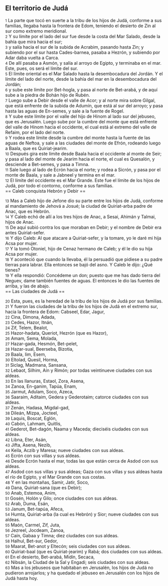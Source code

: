 == El territorio de Judá ==

{{anchor|1}} <small>1</small> La parte que tocó en suerte a la tribu de los hijos de Judá, conforme a sus familias, llegaba hasta la frontera de Edom, teniendo el desierto de Zin al sur como extremo meridional.<br>
{{anchor|2}} <small>2</small> Y su límite por el lado del sur fue desde la costa del Mar Salado, desde la bahía que mira hacia el sur;<br>
{{anchor|3}} <small>3</small> y salía hacia el sur de la subida de Acrabim, pasando hasta Zin; y subiendo por el sur hasta Cades-barnea, pasaba a Hezrón, y subiendo por Adar daba vuelta a Carca.<br>
{{anchor|4}} <small>4</small> De allí pasaba a Asmón, y salía al arroyo de Egipto, y terminaba en el mar. Este, pues, os será el límite del sur.<br>
{{anchor|5}} <small>5</small> El límite oriental es el Mar Salado hasta la desembocadura del Jordán. Y el límite del lado del norte, desde la bahía del mar en la desembocadura del Jordán;<br>
{{anchor|6}} <small>6</small> y sube este límite por Bet-hogla, y pasa al norte de Bet-arabá, y de aquí sube a la piedra de Bohán hijo de Rubén.<br>
{{anchor|7}} <small>7</small> Luego sube a Debir desde el valle de Acor; y al norte mira sobre Gilgal, que está enfrente de la subida de Adumín, que está al sur del arroyo; y pasa hasta las aguas de En-semes, y sale a la fuente de Rogel.<br>
{{anchor|8}} <small>8</small> Y sube este límite por el valle del hijo de Hinom al lado sur del jebuseo, que es Jerusalén. Luego sube por la cumbre del monte que está enfrente del valle de Hinom hacia el occidente, el cual está al extremo del valle de Refaim, por el lado del norte.<br>
{{anchor|9}} <small>9</small> Y rodea este límite desde la cumbre del monte hasta la fuente de las aguas de Neftoa, y sale a las ciudades del monte de Efrón, rodeando luego a Baala, que es Quiriat-jearim.<br>
{{anchor|10}} <small>10</small> Después gira este límite desde Baala hacia el occidente al monte de Seir; y pasa al lado del monte de Jearim hacia el norte, el cual es Quesalón, y desciende a Bet-semes, y pasa a Timna.<br>
{{anchor|11}} <small>11</small> Sale luego al lado de Ecrón hacia el norte; y rodea a Sicrón, y pasa por el monte de Baala, y sale a Jabneel y termina en el mar.<br>
{{anchor|12}} <small>12</small> El límite del occidente es el Mar Grande. Este fue el límite de los hijos de Judá, por todo el contorno, conforme a sus familias.<br>
== Caleb conquista Hebrón y Debir ==

{{anchor|13}} <small>13</small> Mas a Caleb hijo de Jefone dio su parte entre los hijos de Judá, conforme al mandamiento de Jehová a Josué; la ciudad de Quiriat-arba padre de Anac, que es Hebrón.<br>
{{anchor|14}} <small>14</small> Y Caleb echó de allí a los tres hijos de Anac, a Sesai, Ahimán y Talmai, hijos de Anac.<br>
{{anchor|15}} <small>15</small> De aquí subió contra los que moraban en Debir; y el nombre de Debir era antes Quiriat-sefer.<br>
{{anchor|16}} <small>16</small> Y dijo Caleb: Al que atacare a Quiriat-sefer, y la tomare, yo le daré mi hija Acsa por mujer.<br>
{{anchor|17}} <small>17</small> Y la tomó Otoniel, hijo de Cenaz hermano de Caleb; y él le dio su hija Acsa por mujer.<br>
{{anchor|18}} <small>18</small> Y aconteció que cuando la llevaba, él la persuadió que pidiese a su padre tierras para labrar. Ella entonces se bajó del asno. Y Caleb le dijo: ¿Qué tienes?<br>
{{anchor|19}} <small>19</small> Y ella respondió: Concédeme un don; puesto que me has dado tierra del Neguev, dame también fuentes de aguas. El entonces le dio las fuentes de arriba, y las de abajo.<br>
== Las ciudades de Judá ==

{{anchor|20}} <small>20</small> Esta, pues, es la heredad de la tribu de los hijos de Judá por sus familias.<br>
{{anchor|21}} <small>21</small> Y fueron las ciudades de la tribu de los hijos de Judá en el extremo sur, hacia la frontera de Edom: Cabseel, Edar, Jagur,<br>
{{anchor|22}} <small>22</small> Cina, Dimona, Adada,<br>
{{anchor|23}} <small>23</small> Cedes, Hazor, Itnán,<br>
{{anchor|24}} <small>24</small> Zif, Telem, Bealot,<br>
{{anchor|25}} <small>25</small> Hazor-hadata, Queriot, Hezrón (que es Hazor),<br>
{{anchor|26}} <small>26</small> Amam, Sema, Molada,<br>
{{anchor|27}} <small>27</small> Hazar-gada, Hesmón, Bet-pelet,<br>
{{anchor|28}} <small>28</small> Hazar-sual, Beerseba, Bizotia,<br>
{{anchor|29}} <small>29</small> Baala, Iim, Esem,<br>
{{anchor|30}} <small>30</small> Eltolad, Quesil, Horma,<br>
{{anchor|31}} <small>31</small> Siclag, Madmana, Sansana,<br>
{{anchor|32}} <small>32</small> Lebaot, Silhim, Aín y Rimón; por todas veintinueve ciudades con sus aldeas.<br>
{{anchor|33}} <small>33</small> En las llanuras, Estaol, Zora, Asena,<br>
{{anchor|34}} <small>34</small> Zanoa, En-ganim, Tapúa, Enam,<br>
{{anchor|35}} <small>35</small> Jarmut, Adulam, Soco, Azeca,<br>
{{anchor|36}} <small>36</small> Saaraim, Aditaim, Gedera y Gederotaim; catorce ciudades con sus aldeas.<br>
{{anchor|37}} <small>37</small> Zenán, Hadasa, Migdal-gad,<br>
{{anchor|38}} <small>38</small> Dileán, Mizpa, Jocteel,<br>
{{anchor|39}} <small>39</small> Laquis, Boscat, Eglón,<br>
{{anchor|40}} <small>40</small> Cabón, Lahmam, Quitlis,<br>
{{anchor|41}} <small>41</small> Gederot, Bet-dagón, Naama y Maceda; dieciséis ciudades con sus aldeas.<br>
{{anchor|42}} <small>42</small> Libna, Eter, Asán,<br>
{{anchor|43}} <small>43</small> Jifta, Asena, Nezib,<br>
{{anchor|44}} <small>44</small> Keila, Aczib y Maresa; nueve ciudades con sus aldeas.<br>
{{anchor|45}} <small>45</small> Ecrón con sus villas y sus aldeas.<br>
{{anchor|46}} <small>46</small> Desde Ecrón hasta el mar, todas las que están cerca de Asdod con sus aldeas.<br>
{{anchor|47}} <small>47</small> Asdod con sus villas y sus aldeas; Gaza con sus villas y sus aldeas hasta el río de Egipto, y el Mar Grande con sus costas.<br>
{{anchor|48}} <small>48</small> Y en las montañas, Samir, Jatir, Soco,<br>
{{anchor|49}} <small>49</small> Dana, Quiriat-sana (que es Debir);<br>
{{anchor|50}} <small>50</small> Anab, Estemoa, Anim,<br>
{{anchor|51}} <small>51</small> Gosén, Holón y Gilo; once ciudades con sus aldeas.<br>
{{anchor|52}} <small>52</small> Arab, Duma, Esán,<br>
{{anchor|53}} <small>53</small> Janum, Bet-tapúa, Afeca,<br>
{{anchor|54}} <small>54</small> Humta, Quiriat-arba (la cual es Hebrón) y Sior; nueve ciudades con sus aldeas.<br>
{{anchor|55}} <small>55</small> Maón, Carmel, Zif, Juta,<br>
{{anchor|56}} <small>56</small> Jezreel, Jocdeam, Zanoa,<br>
{{anchor|57}} <small>57</small> Caín, Gabaa y Timna; diez ciudades con sus aldeas.<br>
{{anchor|58}} <small>58</small> Halhul, Bet-sur, Gedor,<br>
{{anchor|59}} <small>59</small> Maarat, Bet-anot y Eltecón; seis ciudades con sus aldeas.<br>
{{anchor|60}} <small>60</small> Quiriat-baal (que es Quiriat-jearim) y Rabá; dos ciudades con sus aldeas.<br>
{{anchor|61}} <small>61</small> En el desierto, Bet-arabá, Midín, Secaca,<br>
{{anchor|62}} <small>62</small> Nibsán, la Ciudad de la Sal y Engadi; seis ciudades con sus aldeas.<br>
{{anchor|63}} <small>63</small> Mas a los jebuseos que habitaban en Jerusalén, los hijos de Judá no pudieron arrojarlos; y ha quedado el jebuseo en Jerusalén con los hijos de Judá hasta hoy.<br>
